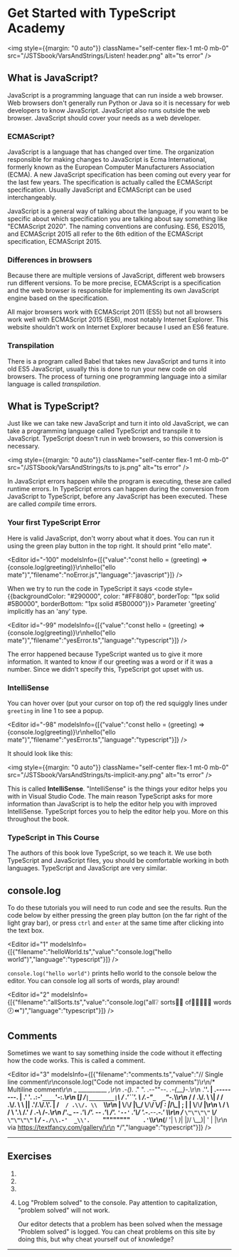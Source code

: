 
<HomeLink />

# Get Started with TypeScript Academy

<img
style={{margin: "0 auto"}}
  className="self-center flex-1 mt-0 mb-0"
  src="/JSTSbook/VarsAndStrings/Listen! header.png"
  alt="ts error"
/>

## What is JavaScript?

JavaScript is a programming language that can run inside a web browser. 
Web browsers don't generally run Python or Java so it is necessary for web developers to know JavaScript. 
JavaScript also runs outside the web browser. JavaScript should cover your needs as a web developer. 

### ECMAScript?

JavaScript is a language that has changed over time. The organization responsible for making changes to JavaScript is 
Ecma International, formerly known as the European Computer Manufacturers Association (ECMA). 
A new JavaScript specification has been coming out every year for the last few years. The specification 
is actually called the ECMAScript specification. Usually JavaScript and ECMAScript can be used interchangeably.

JavaScript is a general way of talking about the language, if you want to be specific about which specification
you are talking about say something like "ECMAScript 2020". The naming conventions are confusing. 
ES6, ES2015, and ECMAScript 2015 all refer to the 6th edition of the ECMAScript
specification, ECMAScript 2015.

### Differences in browsers

Because there are multiple versions of JavaScript, different web browsers run different versions. To be more precise, 
ECMAScript is a specification and the web browser is responsible for implementing its own JavaScript engine based on 
the specification.

All major browsers work with ECMAScript 2011 (ES5) but not all browsers work well with ECMAScript 2015 (ES6), most 
notably Internet Explorer. This website shouldn't work on Internet Explorer because I used an ES6 feature.

### Transpilation

There is a program called Babel that takes new JavaScript and turns it into old ES5 JavaScript, usually this is done 
to run your new code on old browsers.
The process of turning one programming language into a similar language is called *transpilation*.

## What is TypeScript?

Just like we can take new JavaScript and turn it into old JavaScript, we can take a programming language called 
TypeScript and transpile it to JavaScript. TypeScript doesn't run in web browsers, so this conversion is necessary.

<img
style={{margin: "0 auto"}}
          className="self-center flex-1 mt-0 mb-0"
          src="/JSTSbook/VarsAndStrings/ts to js.png"
          alt="ts error"
        />

In JavaScript errors happen while the program is executing, these are called runtime errors. 
In TypeScript errors can happen during the conversion from 
JavaScript to TypeScript, before any JavaScript has been executed. These are called *compile* time errors.

### Your first TypeScript Error

Here is valid JavaScript, don't worry about what it does. 
You can run it using the green play button in the top right. It should print "ello mate".

<Editor
  id="-100"
  modelsInfo={[{"value":"const hello = (greeting) => {console.log(greeting)}\r\nhello(\"ello mate\")","filename":"noError.js","language":"javascript"}]}
/>

When we try to run the code in TypeScript it says <code style={{backgroundColor: "#290000", color: "#FF8080", borderTop: "1px solid #5B0000", borderBottom: "1px solid #5B0000"}}>
Parameter 'greeting' implicitly has an 'any' type.</code>

<Editor
  id="-99"
  modelsInfo={[{"value":"const hello = (greeting) => {console.log(greeting)}\r\nhello(\"ello mate\")","filename":"yesError.ts","language":"typescript"}]}
/>

The error happened because TypeScript wanted us to give it more information. It wanted to know if our greeting was 
a word or if it was a number. Since we didn't specify this, TypeScript got upset with us.

### IntelliSense


You can hover over (put your cursor on top of) the red squiggly lines under 
`greeting` in line 1 to see a popup.

<Editor
  id="-98"
  modelsInfo={[{"value":"const hello = (greeting) => {console.log(greeting)}\r\nhello(\"ello mate\")","filename":"yesError.ts","language":"typescript"}]}
/>

It should look like this:

<img
style={{margin: "0 auto"}}
          className="self-center flex-1 mt-0 mb-0"
          src="/JSTSbook/VarsAndStrings/ts-implicit-any.png"
          alt="ts error"
        />

This is called **IntelliSense**. "IntelliSense" is the things your editor helps you with in 
Visual Studio Code. The main reason 
TypeScript asks for more information than JavaScript is to help the editor help you with improved IntelliSense. 
TypeScript forces you to help the editor help you.
More on this throughout the book.

### TypeScript in This Course

The authors of this book love TypeScript, so we teach it. We use both 
TypeScript and JavaScript files, you should be comfortable working in both languages. TypeScript and JavaScript are very similar.

## console.log

To do these tutorials you will need to run code and see the results. Run the code below by either pressing the green play button (on the far right of the light gray bar),
or press `ctrl` and `enter` at the same time after clicking into the text box.

<Editor
  id="1"
  modelsInfo={[{"filename":"helloWorld.ts","value":"console.log(\"hello world\")","language":"typescript"}]}
/>

`console.log("hello world")` prints hello world to the console below the editor. You can console log all sorts of words, play around!

<Editor
  id="2"
  modelsInfo={[{"filename":"allSorts.ts","value":"console.log(\"all❔ sorts😤🚠 of👥👳🏿🈲💪 words🕖⏪\")","language":"typescript"}]}
/>

## Comments

Sometimes we want to say something inside the code without it effecting how the code works. This is called a comment. 

<Editor
  id="3"
  modelsInfo={[{"filename":"comments.ts","value":"// Single line comment\r\nconsole.log(\"Code not impacted by comments\")\r\n/* Multiline comment\r\n         _          __________                              _,\r\n     _.-(_)._     .\"          \".      .--\"\"--.          _.-{__}-._\r\n   .'________'.   | .--------. |    .'        '.      .:-'`____`'-:.\r\n  [____________] /` |________| `\\  /   .'``'.   \\    /_.-\"`_  _`\"-._\\\r\n  /  / .\\/. \\  \\|  / / .\\/. \\ \\  ||  .'/.\\/.\\'.  |  /`   / .\\/. \\   `\\\r\n  |  \\__/\\__/  |\\_/  \\__/\\__/  \\_/|  : |_/\\_| ;  |  |    \\__/\\__/    |\r\n  \\            /  \\            /   \\ '.\\    /.' / .-\\                /-.\r\n  /'._  --  _.'\\  /'._  --  _.'\\   /'. `'--'` .'\\/   '._-.__--__.-_.'   \\\r\n /_   `\"\"\"\"`   _\\/_   `\"\"\"\"`   _\\ /_  `-./\\.-'  _\\'.    `\"\"\"\"\"\"\"\"`    .'`\\\r\n(__/    '|    \\ _)_|           |_)_/            \\__)|        '       |   |\r\n   via https://textfancy.com/gallery/\r\n   */","language":"typescript"}]}
/>

*** 

## Exercises

<ol>
  <li>
    <MCQ info={{"promptText":"Which programming languages run in all major browsers?","solutionText":"JavaScript is the only language that the browser runs. Other languages \nhave to translate into JavaScript (or something called WebAssembly) before they can run in the browser.","answersText":["JavaScript and TypeScript","JavaScript and Java","JavaScript","JavaScript and Python"],"correctIndex":2}}/>
  </li>
  <li>
    <MCQ info={{"promptText":"You wrote a website using ECMAScript 2015 (ES6) but it doesn't work on Internet Explorer. Which of the following should you do?","solutionText":"Microsoft no longer supports Internet Explorer, they are focusing on building the Edge browser and they will not fix your problem.  \nTranspiling your code to ES5 is faster and less likely to introduce bugs than rewriting the code by hand.  \nOn this website I simply tell users to not use Internet Explorer. Shame on me!","answersText":["Call Microsoft support center.","Transpile the ES6 code to ECMAScript 2009 (ES5) using Babel","Explain to users that they should not be using Internet Explorer","Rewrite all of the code using ES5"],"correctIndex":1}}/>
  </li>
  <li>
    <MCQ info={{"promptText":"Which is a good reason to use TypeScript?","solutionText":"We said earlier that TypeScript makes you write code to improve the IntelliSense. It is true that if you take a JavaScript file and convert it to a \nTypeScript file there will be new compile-time errors, but I'm not sure I would call these bugs. These are more like features of TypeScript.  \nDoing stuff because it is trendy isn't a good way to make decisions. ","answersText":["It enforces a style of code that provides developers with improved IntelliSense.","It introduces new bugs to your code.","People that write TypeScript are cool. 😎"],"correctIndex":0}}/>
  </li>
  <li>
    <p>
      Log "Problem solved" to the console. Pay attention to capitalization, "problem solved" will not work.
    </p>
    <EditorWrapper
      id="dskl"
      modelsInfo={[{"filename":"logProblemSolved.ts","value":"//This is a comment","language":"typescript","tested":true}]}
    />
    <p>
      Our editor detects that a problem has been solved when the message "Problem solved" is logged.
      You can cheat problems on this site by doing this, but why cheat yourself out of knowledge?
    </p>
  </li>
</ol>

<hr />

<License />
